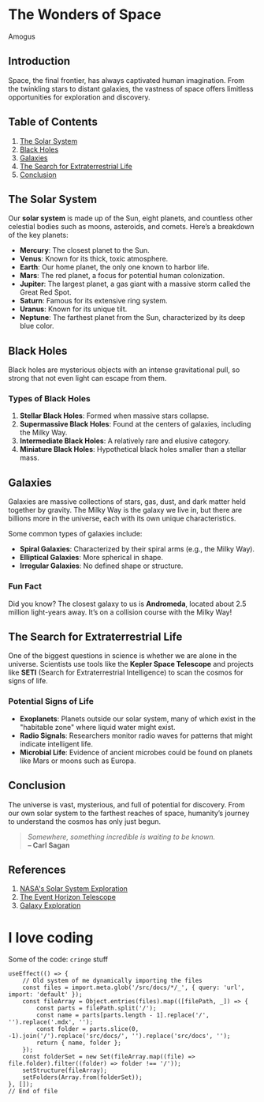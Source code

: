 # The Wonders of Space

Amogus

## Introduction

Space, the final frontier, has always captivated human imagination. From the twinkling stars to distant galaxies, the vastness of space offers limitless opportunities for exploration and discovery.

## Table of Contents

1. [The Solar System](#the-solar-system)
2. [Black Holes](#black-holes)
3. [Galaxies](#galaxies)
4. [The Search for Extraterrestrial Life](#the-search-for-extraterrestrial-life)
5. [Conclusion](#conclusion)

## The Solar System

Our **solar system** is made up of the Sun, eight planets, and countless other celestial bodies such as moons, asteroids, and comets. Here’s a breakdown of the key planets:

-   **Mercury**: The closest planet to the Sun.
-   **Venus**: Known for its thick, toxic atmosphere.
-   **Earth**: Our home planet, the only one known to harbor life.
-   **Mars**: The red planet, a focus for potential human colonization.
-   **Jupiter**: The largest planet, a gas giant with a massive storm called the Great Red Spot.
-   **Saturn**: Famous for its extensive ring system.
-   **Uranus**: Known for its unique tilt.
-   **Neptune**: The farthest planet from the Sun, characterized by its deep blue color.

## Black Holes

Black holes are mysterious objects with an intense gravitational pull, so strong that not even light can escape from them.

### Types of Black Holes

1. **Stellar Black Holes**: Formed when massive stars collapse.
2. **Supermassive Black Holes**: Found at the centers of galaxies, including the Milky Way.
3. **Intermediate Black Holes**: A relatively rare and elusive category.
4. **Miniature Black Holes**: Hypothetical black holes smaller than a stellar mass.

## Galaxies

Galaxies are massive collections of stars, gas, dust, and dark matter held together by gravity. The Milky Way is the galaxy we live in, but there are billions more in the universe, each with its own unique characteristics.

Some common types of galaxies include:

-   **Spiral Galaxies**: Characterized by their spiral arms (e.g., the Milky Way).
-   **Elliptical Galaxies**: More spherical in shape.
-   **Irregular Galaxies**: No defined shape or structure.

### Fun Fact

Did you know? The closest galaxy to us is **Andromeda**, located about 2.5 million light-years away. It’s on a collision course with the Milky Way!

## The Search for Extraterrestrial Life

One of the biggest questions in science is whether we are alone in the universe. Scientists use tools like the **Kepler Space Telescope** and projects like **SETI** (Search for Extraterrestrial Intelligence) to scan the cosmos for signs of life.

### Potential Signs of Life

-   **Exoplanets**: Planets outside our solar system, many of which exist in the "habitable zone" where liquid water might exist.
-   **Radio Signals**: Researchers monitor radio waves for patterns that might indicate intelligent life.
-   **Microbial Life**: Evidence of ancient microbes could be found on planets like Mars or moons such as Europa.

## Conclusion

The universe is vast, mysterious, and full of potential for discovery. From our own solar system to the farthest reaches of space, humanity’s journey to understand the cosmos has only just begun.

> _Somewhere, something incredible is waiting to be known._  
> **– Carl Sagan**

## References

1. [NASA's Solar System Exploration](https://solarsystem.nasa.gov/)
2. [The Event Horizon Telescope](https://eventhorizontelescope.org/)
3. [Galaxy Exploration](https://www.nationalgeographic.com/science/article/galaxies)

# I love coding

Some of the code: `cringe` stuff

```tsx
useEffect(() => {
    // Old system of me dynamically importing the files
    const files = import.meta.glob('/src/docs/*/_', { query: 'url', import: 'default' });
    const fileArray = Object.entries(files).map(([filePath, _]) => {
        const parts = filePath.split('/');
        const name = parts[parts.length - 1].replace('/', '').replace('.mdx', '');
        const folder = parts.slice(0, -1).join('/').replace('src/docs/', '').replace('src/docs', '');
        return { name, folder };
    });
    const folderSet = new Set(fileArray.map((file) => file.folder).filter((folder) => folder !== '/'));
    setStructure(fileArray);
    setFolders(Array.from(folderSet));
}, []);
// End of file
```
